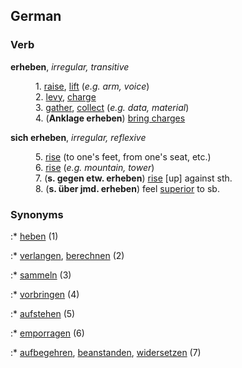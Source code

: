 ==German==
===Verb===
'''erheben''', ''irregular, transitive''
: 1. [[raise]], [[lift]] (''e.g. arm, voice'')
: 2. [[levy]], [[charge]]
: 3. [[gather]], [[collect]] (''e.g. data, material'')
: 4. ('''Anklage erheben''') [[bring charges]]

'''sich erheben''', ''irregular, reflexive''
: 5. [[rise]] (to one's feet, from one's seat, etc.)
: 6. [[rise]] (''e.g. mountain, tower'')
: 7. ('''s. gegen etw. erheben''') [[rise]] [up] against sth.
: 8. ('''s. über jmd. erheben''') feel [[superior]] to sb.

===Synonyms===
:* [[heben]] (1)
:* [[verlangen]], [[berechnen]] (2)
:* [[sammeln]] (3)
:* [[vorbringen]] (4)
:* [[aufstehen]] (5)
:* [[emporragen]] (6)
:* [[aufbegehren]], [[beanstanden]], [[widersetzen]] (7)